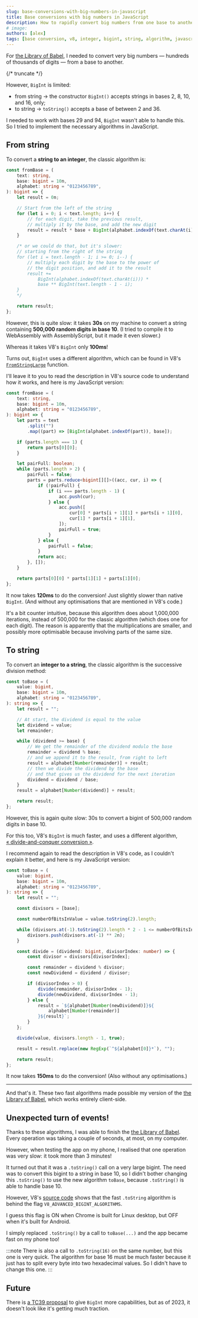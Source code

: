 ```yaml
---
slug: base-conversions-with-big-numbers-in-javascript
title: Base conversions with big numbers in JavaScript
description: How to rapidly convert big numbers from one base to another in JavaScript
# image:
authors: [alex]
tags: [base conversion, v8, integer, bigint, string, algorithm, javascript]
---
```


For [the Library of Babel](https://babel.zwyx.dev), I needed to convert very big numbers — hundreds of thousands of digits — from a base to another.

{/* truncate */}

However, `BigInt` is limited:

- from string → the constructor `BigInt()` accepts strings in bases 2, 8, 10, and 16, only;
- to string → `toString()` accepts a base of between 2 and 36.

I needed to work with bases 29 and 94, `BigInt` wasn't able to handle this. So I tried to implement the necessary algorithms in JavaScript.

## From string

To convert a **string to an integer**, the classic algorithm is:

```ts
const fromBase = (
	text: string,
	base: bigint = 10n,
	alphabet: string = "0123456789",
): bigint => {
	let result = 0n;

	// Start from the left of the string
	for (let i = 0; i < text.length; i++) {
		// for each digit, take the previous result,
		// multiply it by the base, and add the new digit
		result = result * base + BigInt(alphabet.indexOf(text.charAt(i)));
	}

	/* or we could do that, but it's slower:
	// starting from the right of the string
	for (let i = text.length - 1; i >= 0; i--) {
		// multiply each digit by the base to the power of
		// the digit position, and add it to the result
		result +=
			BigInt(alphabet.indexOf(text.charAt(i))) *
			base ** BigInt(text.length - 1 - i);
	}
	*/

	return result;
};
```

However, this is quite slow: it takes **30s** on my machine to convert a string containing **500,000 random digits in base 10**. (I tried to compile it to WebAssembly with AssemblyScript, but it made it even slower.)

Whereas it takes V8's `BigInt` only **100ms**!

Turns out, `BigInt` uses a different algorithm, which can be found in V8's [`FromStringLarge`](https://github.com/v8/v8/blob/main/src/bigint/fromstring.cc) function.

I'll leave it to you to read the description in V8's source code to understand how it works, and here is my JavaScript version:

```ts
const fromBase = (
	text: string,
	base: bigint = 10n,
	alphabet: string = "0123456789",
): bigint => {
	let parts = text
		.split("")
		.map((part) => [BigInt(alphabet.indexOf(part)), base]);

	if (parts.length === 1) {
		return parts[0][0];
	}

	let pairFull: boolean;
	while (parts.length > 2) {
		pairFull = false;
		parts = parts.reduce<bigint[][]>((acc, cur, i) => {
			if (!pairFull) {
				if (i === parts.length - 1) {
					acc.push(cur);
				} else {
					acc.push([
						cur[0] * parts[i + 1][1] + parts[i + 1][0],
						cur[1] * parts[i + 1][1],
					]);
					pairFull = true;
				}
			} else {
				pairFull = false;
			}
			return acc;
		}, []);
	}

	return parts[0][0] * parts[1][1] + parts[1][0];
};
```

It now takes **120ms** to do the conversion! Just slightly slower than native `BigInt`. (And without any optimisations that are mentioned in V8's code.)

It's a bit counter intuitive, because this algorithm does about 1,000,000 iterations, instead of 500,000 for the classic algorithm (which does one for each digit). The reason is apparently that the multiplications are smaller, and possibly more optimisable because involving parts of the same size.

## To string

To convert an **integer to a string**, the classic algorithm is the successive division method:

```ts
const toBase = (
	value: bigint,
	base: bigint = 10n,
	alphabet: string = "0123456789",
): string => {
	let result = "";

	// At start, the dividend is equal to the value
	let dividend = value;
	let remainder;

	while (dividend >= base) {
		// We get the remainder of the dividend modulo the base
		remainder = dividend % base;
		// and we append it to the result, from right to left
		result = alphabet[Number(remainder)] + result;
		// then we divide the dividend by the base
		// and that gives us the dividend for the next iteration
		dividend = dividend / base;
	}
	result = alphabet[Number(dividend)] + result;

	return result;
};
```

However, this is again quite slow: 30s to convert a bigint of 500,000 random digits in base 10.

For this too, V8's `BigInt` is much faster, and uses a different algorithm, [« divide-and-conquer conversion »](https://github.com/v8/v8/blob/main/src/bigint/tostring.cc).

I recommend again to read the description in V8's code, as I couldn't explain it better, and here is my JavaScript version:

```ts
const toBase = (
	value: bigint,
	base: bigint = 10n,
	alphabet: string = "0123456789",
): string => {
	let result = "";

	const divisors = [base];

	const numberOfBitsInValue = value.toString(2).length;

	while (divisors.at(-1).toString(2).length * 2 - 1 <= numberOfBitsInValue) {
		divisors.push(divisors.at(-1) ** 2n);
	}

	const divide = (dividend: bigint, divisorIndex: number) => {
		const divisor = divisors[divisorIndex];

		const remainder = dividend % divisor;
		const newDividend = dividend / divisor;

		if (divisorIndex > 0) {
			divide(remainder, divisorIndex - 1);
			divide(newDividend, divisorIndex - 1);
		} else {
			result = `${alphabet[Number(newDividend)]}${
				alphabet[Number(remainder)]
			}${result}`;
		}
	};

	divide(value, divisors.length - 1, true);

	result = result.replace(new RegExp(`^${alphabet[0]}*`), "");

	return result;
};
```

It now takes **150ms** to do the conversion! (Also without any optimisations.)

---

And that's it. These two fast algorithms made possible my version of the [the Library of Babel](https://babel.zwyx.dev), which works entirely client-side.

## Unexpected turn of events!

Thanks to these algorithms, I was able to finish the [the Library of Babel](https://babel.zwyx.dev). Every operation was taking a couple of seconds, at most, on my computer.

However, when testing the app on my phone, I realised that one operation was very slow: it took more than 3 minutes!

It turned out that it was a `.toString()` call on a very large bigint. The need was to convert this bigint to a string in base 10, so I didn't bother changing this `.toString()` to use the new algorithm `toBase`, because `.toString()` is able to handle base 10.

However, V8's [source code](https://github.com/v8/v8/blob/main/src/bigint/tostring.cc) shows that the fast `.toString` algorithm is behind the flag `V8_ADVANCED_BIGINT_ALGORITHMS`.

I guess this flag is ON when Chrome is built for Linux desktop, but OFF when it's built for Android.

I simply replaced `.toString()` by a call to `toBase(...)` and the app became fast on my phone too!

:::note
There is also a call to `.toString(16)` on the same number, but this one is very quick. The algorithm for base 16 must be much faster because it just has to split every byte into two hexadecimal values. So I didn't have to change this one.
:::

## Future

There is [a TC39 proposal](https://github.com/tc39/proposal-number-fromstring) to give `BigInt` more capabilities, but as of 2023, it doesn't look like it's getting much traction.
